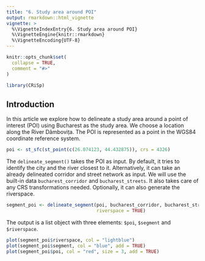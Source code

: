 ```yaml
---
title: "6. Study area around POI"
output: rmarkdown::html_vignette
vignette: >
  %\VignetteIndexEntry{6. Study area around POI}
  %\VignetteEngine{knitr::rmarkdown}
  %\VignetteEncoding{UTF-8}
---
```


```r
knitr::opts_chunk$set(
  collapse = TRUE,
  comment = "#>"
)
```

```r
library(CRiSp)
```

## Introduction

In this article we explore how to delineate a study area around a point of interest (POI) using Bucharest as the study area. We choose a location along the River Dâmbovița. The POI is represented as a point in the WGS84 coordinate reference system.

```r
poi <- st_sfc(st_point(c(26.074123, 44.432875)), crs = 4326)
```

The `delineate_segment()` takes the POI as input. By default, it tries to identify the city and the river closest to it. Alternatively, it can take an already delineated corridor and street network as input. We will use the built-in data `bucharest_corridor` and `bucharest_streets`. It also takes care of any CRS transformations needed. Optionally, it can also generate the riverspace.

```r
segment_poi <- delineate_segment(poi, bucharest_corridor, bucharest_streets,
                                 riverspace = TRUE)
```

The output is a list object with three elements: `$poi`, `$segment` and `$riverspace`.

```r
plot(segment_poi$riverspace, col = "lightblue")
plot(segment_poi$segment, col = "blue", add = TRUE)
plot(segment_poi$poi, col = "red", size = 3, add = TRUE)
```

